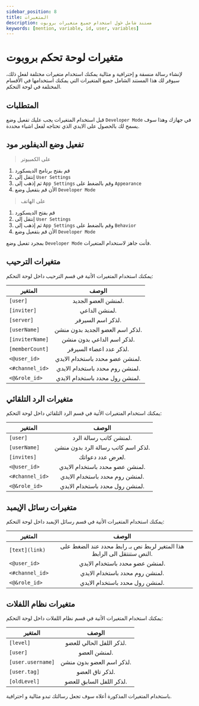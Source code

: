 ```yaml
---
sidebar_position: 8
title: المتغيرات
description: مستند شامل حَول استخدام جميع متغيرات بروبوت 
keywords: [mention, variable, id, user, variables]
---
```


# متغيرات لوحة تحكم بروبوت

لإنشاء رسالة منسقة و إحترافية و مثالية يمكنك استخدام متغيرات مختلفة لفعل ذلك، سيوفر لك هذا المستند الشامل جميع المتغيرات التي يمكنك استخدامها في الأقسام المختلفة في لوحة التحكم.

## المتطلبات

قبل استخدام المتغيرات يجب عليك تفعيل وضع `Developer Mode` في جهازك وهذا سوف يسمح لك بالحصول على الايدي الذي تحتاجه لفعل اشياء محددة.

## تفعيل وضع الديفلوبر مود  

> على الكمبيوتر
1. قم بفتح برنامج الديسكورد
2. إنتقل إلى `User Settings`
3. ثم إذهب إلى `App Settings` وقم بالضغط على `Appearance`
4. الأن قم بتفعيل وضع `Developer Mode` 

> على الهاتف
1. قم بفتح الديسكورد
2. إنتقل إلى `User Settings`
3. ثم إذهب إلى `App Settings` وقم بالضغط على `Behavior`
4. الأن قم بتفعيل وضع `Developer Mode` 


بمجرد تفعيل وضع `Developer Mode` فأنت جاهز لاستخدام المتغيرات.

## متغيرات الترحيب

يمكنك استخدام المتغيرات الأتية في قسم الترحيب داخل لوحة التحكم:

| المتغير | الوصف | 
| ------------- |:-------------:|
| `[user]` | لمنشن العضو الجديد. | 
| `[inviter]` | لمنشن الداعي. |
| `[server]` | لذكر اسم السيرفر. |
| `[userName]` | لذكر اسم العضو الجديد بدون منشن. |
| `[inviterName]` | لذكر اسم الداعي بدون منشن. |
| `[memberCount]` |  لذكر عدد اعضاء السيرفر. |
| `<@user_id>` | لمنشن عضو محدد باستخدام الايدي. |
| `<#channel_id>` | لمنشن روم محدد باستخدام الايدي. |
| `<@&role_id>` | لمنشن رول محدد باستخدام الايدي. |

## متغيرات الرد التلقائي

يمكنك استخدام المتغيرات الأتية في قسم الرد التلقائي داخل لوحة التحكم:

| المتغير | الوصف | 
| ------------- |:-------------:|
| `[user]` | لمنشن كاتب رسالة الرد. |
| `[userName]` |  لذكر اسم كاتب رسالة الرد بدون منشن. |
| `[invites]` |  لعرض عدد دعواتك. |
| `<@user_id>` |  لمنشن عضو محدد باستخدام الايدي. |
| `<#channel_id>` | لمنشن روم محدد باستخدام الايدي. |
| `<@&role_id>` | لمنشن رول محدد باستخدام الايدي. |

## متغيرات رسائل الإيمبد

يمكنك استخدام المتغيرات الأتية في قسم رسائل الإيمبد داخل لوحة التحكم:

| المتغير | الوصف | 
| ------------- |:-------------:|
| `[text](link)` | هذا المتغير لربط نص بـ رابط محدد عند الضغط على النص ستنتقل الى الرابط. |
| `<@user_id>` |  لمنشن عضو محدد باستخدام الايدي. |
| `<#channel_id>` |  لمنشن روم محدد باستخدام الايدي. |
| `<@&role_id>` |  لمنشن رول محدد باستخدام الايدي. |

## متغيرات نظام اللفلات 

يمكنك استخدام المتغيرات الأتية في قسم نظام اللفلات داخل لوحة التحكم:

| المتغير | الوصف | 
| ------------- |:-------------:|
| `[level]` |  لذكر اللفل الحالي للعضو. | 
| `[user] `| لمنشن العضو. |
| `[user.username]` | لذكر اسم العضو بدون منشن. |
| `[user.tag]` | لذكر تاق العضو. |
| `[oldLevel] ` | لذكر اللفل السابق للعضو. |

باستخدام المتغيرات المذكورة أعلاه سوف تجعل رسالتك تبدو مثالية و احترافية.
